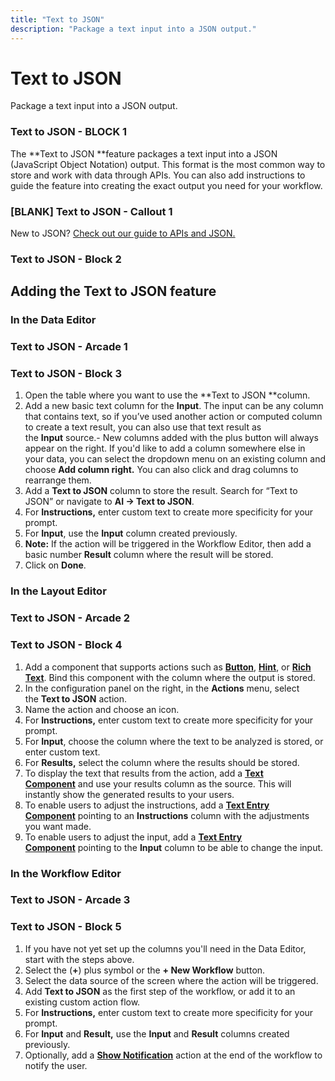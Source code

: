 ```yaml
---
title: "Text to JSON"
description: "Package a text input into a JSON output."
---
```


# Text to JSON

Package a text input into a JSON output.

### Text to JSON - BLOCK 1

The **Text to JSON **feature packages a text input into a JSON (JavaScript Object Notation) output. This format is the most common way to store and work with data through APIs. You can also add instructions to guide the feature into creating the exact output you need for your workflow. 

### [BLANK] Text to JSON - Callout 1

New to JSON? [Check out our guide to APIs and JSON. ](https://www.glideapps.com/blog/introduction-to-apis)

### Text to JSON - Block 2

## **Adding the Text to JSON feature**

### **In the Data Editor**



### Text to JSON - Arcade 1

### Text to JSON - Block 3

1. Open the table where you want to use the **Text to JSON **column.
2. Add a new basic text column for the **Input**. The input can be any column that contains text, so if you’ve used another action or computed column to create a text result, you can also use that text result as the **Input** source.- New columns added with the plus button will always appear on the right. If you'd like to add a column somewhere else in your data, you can select the dropdown menu on an existing column and choose **Add column right.** You can also click and drag columns to rearrange them.
3. Add a **Text to JSON** column to store the result. Search for “Text to JSON” or navigate to **AI → Text to JSON**.
4. For **Instructions,** enter custom text to create more specificity for your prompt.
5. For **Input**, use the **Input** column created previously.
6. **Note:** If the action will be triggered in the Workflow Editor, then add a basic number **Result** column where the result will be stored.
7. Click on **Done**.

### **In the Layout Editor**



### Text to JSON - Arcade 2

### Text to JSON - Block 4



1. Add a component that supports actions such as [**Button**](https://www.glideapps.com/docs/essentials/components/button), [**Hint**](https://www.glideapps.com/docs/essentials/components/hint), or [**Rich Text**](https://www.glideapps.com/docs/essentials/components/rich-text). Bind this component with the column where the output is stored.
2. In the configuration panel on the right, in the **Actions** menu, select the **Text to JSON** action.
3. Name the action and choose an icon.
4. For **Instructions,** enter custom text to create more specificity for your prompt.
5. For **Input**, choose the column where the text to be analyzed is stored, or enter custom text.
6. For **Results,** select the column where the results should be stored.
7. To display the text that results from the action, add a [**Text Component**](https://www.glideapps.com/docs/essentials/components/text) and use your results column as the source. This will instantly show the generated results to your users.
8. To enable users to adjust the instructions, add a [**Text Entry Component**](https://www.glideapps.com/docs/essentials/components/entry) pointing to an **Instructions** column with the adjustments you want made.
9. To enable users to adjust the input, add a [**Text Entry Component**](https://www.glideapps.com/docs/essentials/components/entry) pointing to the **Input** column to be able to change the input.

### **In the **Workflow** Editor**



### Text to JSON - Arcade 3

### Text to JSON - Block 5

1. If you have not yet set up the columns you'll need in the Data Editor, start with the steps above.
2. Select the (**+**) plus symbol or the **+ New Workflow** button.
3. Select the data source of the screen where the action will be triggered.
4. Add **Text to JSON** as the first step of the workflow, or add it to an existing custom action flow.
5. For **Instructions,** enter custom text to create more specificity for your prompt.
6. For **Input** and **Result,** use the **Input** and **Result** columns created previously.
7. Optionally, add a [**Show Notification**](https://www.glideapps.com/docs/automation/actions/show-notification) action at the end of the workflow to notify the user.




